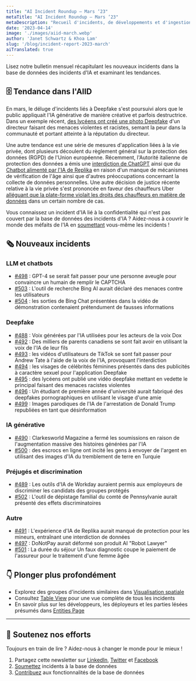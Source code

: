 ```yaml
---
title: "AI Incident Roundup – Mars ‘23"
metaTitle: "AI Incident Roundup – Mars ‘23"
metaDescription: "Recueil d'incidents, de développements et d'ingestion d'IA en mars 2023, fournissant un récapitulatif digeste des derniers incidents et rapports de l'AIID."
date: '2023-04-14'
image: './images/aiid-march.webp'
author: 'Janet Schwartz & Khoa Lam'
slug: '/blog/incident-report-2023-march'
aiTranslated: true
---
```


Lisez notre bulletin mensuel récapitulant les nouveaux incidents dans la base de données des incidents d'IA et examinant les tendances.

## 🗄 Tendance dans l'AIID

En mars, le déluge d'incidents liés à Deepfake s'est poursuivi alors que le public appliquait l'IA générative de manière créative et parfois destructrice. Dans un exemple récent, [des lycéens ont créé une photo Deepfake](/cite/495) d'un directeur faisant des menaces violentes et racistes, semant la peur dans la communauté et portant atteinte à la réputation du directeur.

Une autre tendance est une série de mesures d'application liées à la vie privée, dont plusieurs découlent du règlement général sur la protection des données (RGPD) de l'Union européenne. Récemment, l'Autorité italienne de protection des données a émis une [interdiction de ChatGPT](/cite/513/) ainsi que du [Chatbot alimenté par l'IA de Replika](/cite/491) en raison d'un manque de mécanismes de vérification de l'âge ainsi que d'autres préoccupations concernant la collecte de données personnelles. Une autre décision de justice récente relative à la vie privée s'est prononcée en faveur des chauffeurs Uber [alléguant que la plate-forme violait les droits des chauffeurs en matière de données](/cite/354/%23r2903) dans un certain nombre de cas.

Vous connaissez un incident d'IA lié à la confidentialité qui n'est pas couvert par la base de données des incidents d'IA ? Aidez-nous à couvrir le monde des méfaits de l'IA en [soumettant](/apps/submit) vous-même les incidents !

## 🗞️ Nouveaux incidents

### LLM et chatbots

- [#498](/cite/498) : GPT-4 se serait fait passer pour une personne aveugle pour convaincre un humain de remplir le CAPTCHA
- [#503](/cite/503) : L'outil de recherche Bing AI aurait déclaré des menaces contre les utilisateurs
- [#504](/cite/504) : les sorties de Bing Chat présentées dans la vidéo de démonstration contenaient prétendument de fausses informations

### Deepfake

- [#488](/cite/488) : Voix générées par l'IA utilisées pour les acteurs de la voix Dox
- [#492](/cite/492) : Des milliers de parents canadiens se sont fait avoir en utilisant la voix de l'IA de leur fils
- [#493](/cite/493) : les vidéos d'utilisateurs de TikTok se sont fait passer pour Andrew Tate à l'aide de la voix de l'IA, provoquant l'interdiction
- [#494](/cite/494) : les visages de célébrités féminines présentés dans des publicités à caractère sexuel pour l'application Deepfake
- [#495](/cite/495) : des lycéens ont publié une vidéo deepfake mettant en vedette le principal faisant des menaces racistes violentes
- [#496](/cite/496) : Un étudiant de première année d'université aurait fabriqué des deepfakes pornographiques en utilisant le visage d'une amie
- [#499](/cite/499) : Images parodiques de l'IA de l'arrestation de Donald Trump republiées en tant que désinformation

### IA générative

- [#490](/cite/490) : Clarkesworld Magazine a fermé les soumissions en raison de l'augmentation massive des histoires générées par l'IA
- [#500](/cite/500) : des escrocs en ligne ont incité les gens à envoyer de l'argent en utilisant des images d'IA du tremblement de terre en Turquie

### Préjugés et discrimination

- [#489](/cite/489) : Les outils d'IA de Workday auraient permis aux employeurs de discriminer les candidats des groupes protégés
- [#502](/cite/502) : L'outil de dépistage familial du comté de Pennsylvanie aurait présenté des effets discriminatoires

### Autre

- [#491](/cite/491) : L'expérience d'IA de Replika aurait manqué de protection pour les mineurs, entraînant une interdiction de données
- [#497](/cite/497) : DoNotPay aurait déformé son produit AI "Robot Lawyer"
- [#501](/cite/501) : La durée du séjour Un faux diagnostic coupe le paiement de l'assureur pour le traitement d'une femme âgée

## 👇 Plonger plus profondément

- Explorez des groupes d'incidents similaires dans [Visualisation spatiale](/summaries/spatial)
- Consultez [Table View](/apps/incidents) pour une vue complète de tous les incidents
- En savoir plus sur les développeurs, les déployeurs et les parties lésées présumés dans [Entities Page](/entities)

* * *

## 🦾 Soutenez nos efforts

Toujours en train de lire ? Aidez-nous à changer le monde pour le mieux !

1. Partagez cette newsletter sur [LinkedIn](https://www.linkedin.com/company/responsible-ai-collaborative), [Twitter](https://twitter.com/IncidentsDB) et [Facebook](https://www.facebook.com/IncidentsDB)
2. [Soumettez](https://incidentdatabase.ai/apps/submit) incidents à la base de données
3. [Contribuez](https://github.com/responsible-ai-collaborative/aiid) aux fonctionnalités de la base de données
